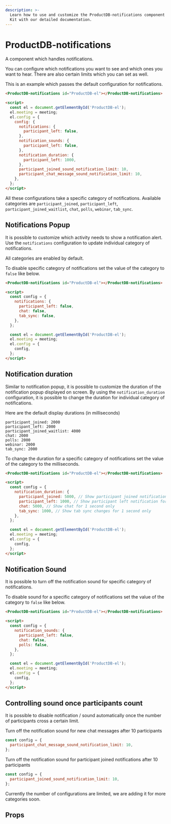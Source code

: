 ```yaml
---
description: >-
  Learn how to use and customize the ProductDB-notifications component in ProductDB's UI
  Kit with our detailed documentation.
---
```


# ProductDB-notifications

A component which handles notifications.

You can configure which notifications you want to see and which ones you want to hear.
There are also certain limits which you can set as well.

This is an example which passes the default configuration for notifications.

```html
<ProductDB-notifications id="ProductDB-el"></ProductDB-notifications>

<script>
  const el = document.getElementById('ProductDB-el');
  el.meeting = meeting;
  el.config = {
    config: {
      notifications: {
        participant_left: false,
      },
      notification_sounds: {
        participant_left: false,
      },
      notification_duration: {
        participant_left: 1000,
      },
      participant_joined_sound_notification_limit: 10,
      participant_chat_message_sound_notification_limit: 10,
    },
  };
</script>
```

All these configurations take a specific category of notifications. Available
categories are `participant_joined`, `participant_left`,
`participant_joined_waitlist`, `chat`, `polls`, `webinar`, `tab_sync`.

## Notifications Popup

It is possible to customize which activity needs to show a notification alert.
Use the `notifications` configuration to update individual category of
notifications.

All categories are enabled by default.

To disable specific category of notifications set the value of the category to
`false` like below.

```html
<ProductDB-notifications id="ProductDB-el"></ProductDB-notifications>

<script>
  const config = {
    notifications: {
      participant_left: false,
      chat: false,
      tab_sync: false,
    },
  };

  const el = document.getElementById('ProductDB-el');
  el.meeting = meeting;
  el.config = {
    config,
  };
</script>
```

## Notification duration

Similar to notification popup, it is possible to customize the duration of the
notification popup displayed on screen. By using the `notification_duration`
configuration, it is possible to change the duration for individual category of
notifications.

Here are the default display durations (in milliseconds)

    participant_joined: 2000
    participant_left: 2000
    participant_joined_waitlist: 4000
    chat: 2000
    polls: 2000
    webinar: 2000
    tab_sync: 2000

To change the duration for a specific category of notifications set the value of
the category to the milliseconds.

```html
<ProductDB-notifications id="ProductDB-el"></ProductDB-notifications>

<script>
  const config = {
    notification_duration: {
      participant_joined: 5000, // Show participant joined notification for 5 seconds
      participant_left: 1000, // Show participant left notification for 1 second only
      chat: 5000, // Show chat for 1 second only
      tab_sync: 1000, // Show tab sync changes for 1 second only
    },
  };

  const el = document.getElementById('ProductDB-el');
  el.meeting = meeting;
  el.config = {
    config,
  };
</script>
```

## Notification Sound

It is possible to turn off the notification sound for specific category of
notifications.

To disable sound for a specific category of notifications set the value of the
category to `false` like below.

```html
<ProductDB-notifications id="ProductDB-el"></ProductDB-notifications>

<script>
  const config = {
    notification_sounds: {
      participant_left: false,
      chat: false,
      polls: false,
    },
  };

  const el = document.getElementById('ProductDB-el');
  el.meeting = meeting;
  el.config = {
    config,
  };
</script>
```

## Controlling sound once participants count

It is possible to disable notification / sound automatically once the number of
participants cross a certain limit.

Turn off the notification sound for new chat messages after 10 participants

```jsx
const config = {
  participant_chat_message_sound_notification_limit: 10,
};
```

Turn off the notification sound for participant joined notifications after 10
participants

```jsx
const config = {
  participant_joined_sound_notification_limit: 10,
};
```

Currently the number of configurations are limited, we are adding it for more
categories soon.

## Props

<PropsTable of="ProductDB-notifications" />

<head>
  <title>UI Kit ProductDB-notifications</title>
</head>
